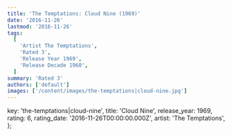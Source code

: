 ```yaml
---
title: 'The Temptations: Cloud Nine (1969)'
date: '2016-11-26'
lastmod: '2016-11-26'
tags:
  [
    'Artist The Temptations',
    'Rated 3',
    'Release Year 1969',
    'Release Decade 1960',
  ]
summary: 'Rated 3'
authors: ['default']
images: ['/content/images/the-temptations|cloud-nine.jpg']
---
```


  key: 'the-temptations|cloud-nine',
  title: 'Cloud Nine',
  release_year: 1969,
  rating: 6,
  rating_date: '2016-11-26T00:00:00.000Z',
  artist: 'The Temptations',
};

<MusicRating data={data} />
